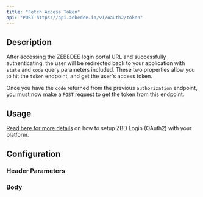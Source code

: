 ```yaml
---
title: "Fetch Access Token"
api: "POST https://api.zebedee.io/v1/oauth2/token"
---
```


## Description

After accessing the ZEBEDEE login portal URL and successfully authenticating, the user will be redirected back to your application with `state` and `code` query parameters included. These two properties allow you to hit the `token` endpoint, and get the user's access token.

Once you have the `code` returned from the previous `authorization` endpoint, you must now make a `POST` request to get the token from this endpoint.

## Usage

[Read here for more details](/docs/zbd-login/intro) on how to setup ZBD Login (OAuth2) with your platform.

## Configuration

### Header Parameters

<ParamField required header="Content-Type" default="application/json" type="application/json" />

### Body

<ParamField required body="client_id" type="string" />
<ParamField required body="client_secret" type="string" />
<ParamField required body="grant_type" type="string" />
<ParamField required body="redirect_uri" type="string" />
<ParamField required body="code" type="string" />
<ParamField required body="code_verifier" type="string" />

<CodeGroup />
